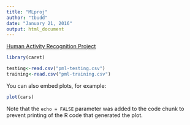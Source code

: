 ```yaml
---
title: "MLproj"
author: "tbudd"
date: "January 21, 2016"
output: html_document
---
```


[Human Activity Recognition Project](http://groupware.les.inf.puc-rio.br/har)

```r
library(caret)

testing<-read.csv("pml-testing.csv")
training<-read.csv("pml-training.csv")
```

You can also embed plots, for example:

```r
plot(cars)
```

Note that the `echo = FALSE` parameter was added to the code chunk to prevent printing of the R code that generated the plot.
